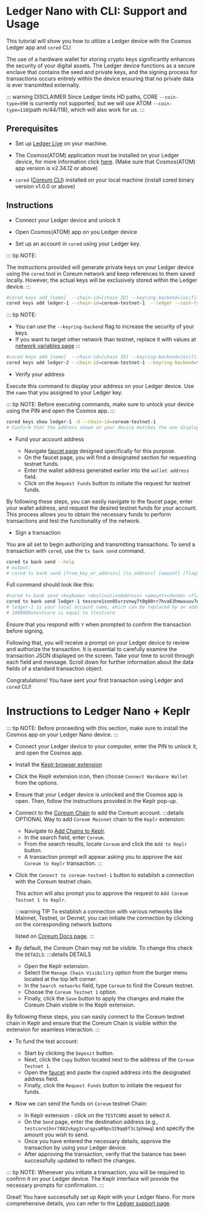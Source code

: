 # Ledger Nano with CLI: Support and Usage

This tutorial will show you how to utilize a Ledger device with the Cosmos Ledger app and `cored` CLI

The use of a hardware wallet for storing crypto keys significantly enhances the security of your digital assets. The Ledger device functions as a secure enclave that contains the seed and private keys, and the signing process for transactions occurs entirely within the device  ensuring  that no private data is ever transmitted externally.

::: warning DISCLAIMER
Since Ledger limits HD paths, CORE `--coin-type=990` is currently not supported, but we will use ATOM `--coin-type=118`(path m/44/118), which will also work for us.
:::

## Prerequisites

* Set up <a href="https://www.ledger.com/ledger-live/" target="_blank" rel="noopener noreferrer" className="text-[#25D695] hover:opacity-80 text-base font-bold">Ledger Live</a> on your machine.

* The Cosmos(ATOM) application must be installed on your Ledger device, for more information click <a href="https://support.ledger.com/hc/en-us/articles/360013713840-Cosmos-ATOM-?support=true" target="_blank" rel="noopener noreferrer" className="text-[#25D695] hover:opacity-80 text-base font-bold">here</a>. (Make sure that Cosmos(ATOM) app version is v2.34.12 or above)

* `cored` ([Coreum CLI](/docs/tutorials/get-started/install-cored)) installed on your local machine (install cored binary version v1.0.0 or above)

## Instructions

* Connect your Ledger device and unlock it

* Open Cosmos(ATOM) app on you Ledger device

* Set up an account in `cored` using your Ledger key.

::: tip NOTE:

The instructions provided will generate private keys on your Ledger device  using the `cored` tool in Coreum network  and keep references to them saved locally. However, the actual keys will be exclusively stored within the Ledger device.
:::

```bash
#cored keys add [name]  --chain-id=[chain ID] --keyring-backend=[os|file|test] --ledger --coin-type=[coin type]
cored keys add ledger-1 --chain-id=coreum-testnet-1  --ledger --coin-type=118
```

::: tip NOTE:
- You can use the `--keyring-backend` flag to increase the security of your keys.
- If you want to target other network than testnet, replace it with values at [network variables page](/docs/tutorials/get-started/setup-cli)
:::

```bash
#cored keys add [name]  --chain-id=[chain ID] --keyring-backend=[os|file|test] --ledger --coin-type=[coin type]
cored keys add ledger-2 --chain-id=coreum-testnet-1 --keyring-backend=test  --ledger --coin-type=118
```

* Verify your address

Execute this command to display your address on your Ledger device. Use the `name` that you assigned to your Ledger key.

::: tip NOTE:
Before executing commands, make sure to unlock your device using the PIN and open the Cosmos app.
:::

```bash
cored keys show ledger-1 -d --chain-id=coreum-testnet-1
# Confirm that the address shown on your device matches the one displayed when you added the key.
```

* Fund your account address

  * Navigate [faucet page](/docs/tools/faucet) designed specifically for this purpose.
  * On the faucet page, you will find a designated section for requesting testnet funds.
  * Enter the wallet address generated earlier into the `wallet address` field.
  * Click on the `Request Funds` button to initiate the request for testnet funds.

By following these steps, you can easily navigate to the faucet page, enter your wallet address, and request the desired testnet funds for your account. This process allows you to obtain the necessary funds to perform transactions and test the functionality of the network.

* Sign a transaction

You are all set to begin authorizing and transmitting transactions. To send a transaction with `cored`, use the `tx bank send` command.

```bash
cored tx bank send --help
# output:
# cored tx bank send [from_key_or_address] [to_address] [amount] [flags]
```
Full command should look like this:
```bash
#cored tx bank send <keyName> <destinationAddress> <amount><denom> <flags>
cored tx bank send ledger-1 tescore1snn05vrzvnwy7t0g00rr7hva63hmwxuuv7nrj0 1000000utestcore --chain-id=coreum-testnet-1 --node=https://full-node.testnet-1.coreum.dev:26657 --keyring-backend=os  --ledger
# ledger-1 is your local account name, which can be replaced by an address.
# 1000000utestcore is equal to 1testcore
```
Ensure that you respond with `Y` when prompted to confirm the transaction before signing.

Following that, you will receive a prompt on your Ledger device to review and authorize the transaction. It is essential to carefully examine the transaction JSON displayed on the screen. Take your time to scroll through each field and message. Scroll down for further information about the data fields of a standard transaction object.

Congratulations! You have sent your first transaction using Ledger and `cored` CLI!

# Instructions to Ledger Nano + Keplr

::: tip NOTE:
Before proceeding with this section, make sure to install the Cosmos app on your Ledger Nano device.
:::

* Connect your Ledger device to your computer, enter the PIN to unlock it, and open the Cosmos app.

* Install the <a href="https://www.keplr.app/" target="_blank" rel="noopener noreferrer" className="text-[#25D695] hover:opacity-80 text-base font-bold">Keplr browser extension</a>

* Click the Keplr extension icon, then choose `Connect Hardware Wallet` from the options.

* Ensure that your Ledger device is unlocked and the Cosmos app is open. Then, follow the instructions provided in the Keplr pop-up.

* Connect to the [Coreum Chain](/docs/tools/wallets) to add the Coreum account.
  :::details OPTIONAL
  Way to add `Coreum Mainnet` chain to the `Keplr` extension:
  * Navigate to <a href="https://chains.keplr.app/" target="_blank" rel="noopener noreferrer" className="text-[#25D695] hover:opacity-80 text-base font-bold">Add Chains to Keplr</a>.
  * In the search field, enter `Coreum`.
  * From the search results, locate `Coreum` and click the `Add to Keplr` button.
  * A transaction prompt will appear asking you to approve the `Add Coreum to Keplr` transaction.
  :::

* Click the `Connect to coreum-testnet-1` button to establish a connection with the Coreum testnet chain.

  This action will also prompt you to approve the request to  `Add Coreum Testnet 1 to Keplr`.

  :::warning TIP
  To establish a connection with various networks like Mainnet, Testnet, or Devnet, you can initiate the connection by clicking on the corresponding network buttons

  listed on [Coreum Docs page](/docs/tools/wallets).
  :::

* By default, the Coreum Chain may not be visible. To change this check the `DETAILS`:
:::details DETAILS
  * Open the Keplr extension.
  * Select the `Manage Chain Visibility` option from the burger menu located at the top left corner.
  * In the `Search networks` field, type `Coreum` to find the Coreum testnet.
  * Choose the `Coreum Testnet 1` option.
  * Finally, click the `Save` button to apply the changes and make the Coreum Chain visible in the Keplr extension.

By following these steps, you can easily connect to the Coreum testnet chain in Keplr and ensure that the Coreum Chain is visible within the extension for seamless interaction.
:::

* To fund the test account:
  * Start by clicking the  `Deposit` button.
  * Next, click the `Copy` button located next to the address of the `Coreum Testnet 1`.
  * Open the [faucet](/docs/tools/faucet) and paste the copied address into the designated address field.
  * Finally, click the `Request Funds` button to initiate the request for funds.

* Now we can send the funds on `Coreum` testnet Chain:
  * In Keplr extension - click on the `TESTCORE` asset to select it.
  * On the `Send` page, enter the destination address (e.g., `testcore1hnr7882vkpg3rurqgva09pu329qq8f3c3phmwq`) and specify the amount you wish to send.
  * Once you have entered the necessary details, approve the transaction by using your Ledger device.
  * After approving the transaction, verify that the balance has been successfully updated to reflect the changes.

::: tip NOTE:
Whenever you initiate a transaction, you will be required to confirm it on your Ledger device. The Keplr interface will provide the necessary prompts for confirmation.
:::

Great! You have successfully set up Keplr with your Ledger Nano. For more comprehensive details, you can refer to the <a href="https://support.ledger.com/hc/en-us/articles/4411149814417?docs=true" target="_blank" rel="noopener noreferrer" className="text-[#25D695] hover:opacity-80 text-base font-bold">Ledger support page</a>.
